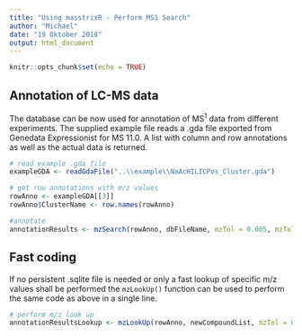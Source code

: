 ```yaml
---
title: "Using masstrixR - Perform MS1 Search"
author: "Michael"
date: "19 Oktober 2018"
output: html_document
---
```


```r
knitr::opts_chunk$set(echo = TRUE)
```

## Annotation of LC-MS data

The database can be now used for annotation of MS^1^ data from different experiments. The supplied example file reads a .gda file exported from Genedata Expressionist for MS 11.0. A list with column and row annotations as well as the actual data is returned.

```r
# read example .gda file
exampleGDA <- readGdaFile("..\\example\\NaAcHILICPos_Cluster.gda")

# get row annotations with m/z values
rowAnno <- exampleGDA[[3]]
rowAnno$ClusterName <- row.names(rowAnno)

#annotate
annotationResults <- mzSearch(rowAnno, dbFileName, mzTol = 0.005, mzTolType = "abs")

```

## Fast coding

If no persistent .sqlite file is needed or only a fast lookup of specific m/z values shall be performed the <code>mzLookUp()</code> function can be used to perform the same code as above in a single line.

```r
# perform m/z look up
annotationResultsLookup <- mzLookUp(rowAnno, newCompoundList, mzTol = 0.005, mzTolType = "abs")
```
